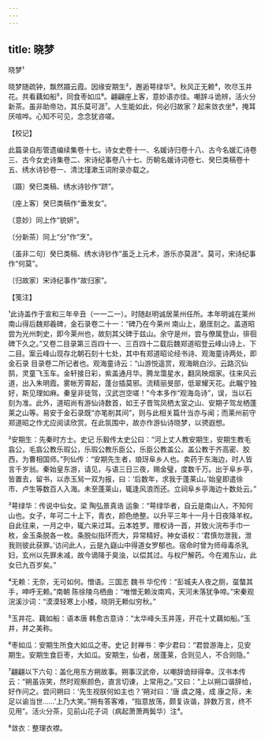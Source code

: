 ```yaml
---
---
---
```

title: 晓梦
---



晓梦¹





晓梦随疏钟，飘然蹑云霞。因缘安期生²，邂逅萼绿华³。秋风正无赖⁴，吹尽玉井花。共看藕如船⁵，同食枣如瓜⁶。翩翩座上客，意妙语亦佳。嘲辞斗诡辨，活火分新茶。虽非助帝功，其乐莫可涯⁷。人生能如此，何必归故家？起来敛衣坐⁸，掩耳厌喧哗。心知不可见，念念犹咨嗟。

【校记】

此篇录自彤管遗编续集卷十七。诗女史卷十一、名媛诗归卷十八、古今名媛汇诗卷三、古今女史诗集卷二、宋诗纪事卷八十七、历朝名媛诗词卷七、癸巳类稿卷十五、绣水诗钞卷一、清沈瑾漱玉词附录亦载之。

〔蹑〕癸巳类稿、绣水诗钞作“跻”。

〔座上客〕癸巳类稿作“垂发女”。

〔意妙〕同上作“貌妍”。

〔分新茶〕同上“分”作“烹”。

〔虽非二句〕癸巳类稿、绣水诗钞作“虽乏上元术，游乐亦莫涯”。莫可，宋诗纪事作“何莫”。

〔归故家〕宋诗纪事作“故归家”。

【笺注】

¹此诗盖作于宣和三年辛丑（一一二一）。时随赵明诚居莱州任所。本年明诚在莱州 南山得后魏郑羲碑，金石录卷二十一：“碑乃在今莱州 南山上，磨厓刻之。盖道昭尝为光州刺史，即今莱州也，故刻其父碑于兹山。余守是州，尝与僚属登山，徘徊碑下久之。”又卷二目录第三百四十一、三百四十二载后魏郑道昭登云峰山诗上、下二目。案云峰山现存北朝石刻十七处，其中有郑道昭论经书诗、观海童诗两处，即金石录 目录卷二所记者也。观海童诗云：“山游悦遥赏，观海眺白沙。云路沉仙鹄，灵童飞玉车。金轩接日彩，紫盖通月华。腾龙霭星水，翻凤映烟家。往来风云道，出入朱明霞。雾帐芳霄起，蓬台插莫邪。流精丽旻部，低翠耀天花。此瞩宁独好，斯见理如麻。秦皇非徒驾，汉武岂空嗟！”今本多作“观海岛诗”，误，当以石刻为准。此外，道昭尚有游仙诗数首，如王子晋驾凤栖太室之山、安期子驾龙栖蓬莱之山等。易安于金石录既“亦笔削其间”，则与此相关篇什当亦与闻；而莱州前守郑道昭之作尤应阅读欣赏。在此氛围中，故亦作游仙诗晓梦，以骋遐想。

²安期生：先秦时方士。史记 乐毅传太史公曰：“河上丈人教安期生，安期生教毛翕公，毛翕公教乐瑕公，乐瑕公教乐臣公，乐臣公教盖公。盖公教于齐高密、胶西，为曹相国师。”列仙传：“安期先生者，琅玡阜乡人也。卖药于东海边，时人皆言千岁翁。秦始皇东游，请见，与语三日三夜，赐金璧，度数千万。出于阜乡亭，皆置去，留书，以赤玉舃一双为报，曰：‘后数年，求我于蓬莱山。’始皇即遣徐巿、卢生等数百人入海。未至蓬莱山，辄逢风浪而还。立祠阜乡亭海边十数处云。”

³萼绿华：传说中仙女。梁 陶弘景真诰 运象：“萼绿华者，自云是南山人，不知何山也。女子，年可二十上下，青衣，颜色绝整。以升平三年十一月十日夜降羊权。自此往来，一月之中，辄六来过耳。云本姓罗。赠权诗一首，并致火浣布手巾一枚，金玉条脱各一枚。条脱似指环而大，异常精好。神女语权：‘君慎勿泄我，泄我则彼此获罪。’访问此人，云是九嶷山中得道女罗郁也。宿命时曾为师母毒杀乳妇，玄州以先罪未减，故今谪降于臭浊，以偿其过。与权尸解药。今在湘东山，此女已九百岁矣。”

⁴无赖：无奈，无可如何。憎语。三国志 魏书 华佗传：“彭城夫人夜之厕，虿螫其手，呻呼无赖。”南朝 陈徐陵乌栖曲：“唯憎无赖汝南鸡，天河未落犹争啼。”宋秦观浣溪沙词：“漠漠轻寒上小楼，晓阴无赖似穷秋。”

⁵玉井花、藕如船：语本唐 韩愈古意诗：“太华峰头玉井莲，开花十丈藕如船。”玉井，井之美称。

⁶枣如瓜：安期生所食大如瓜之枣。史记 封禅书：李少君曰：“君尝游海上，见安期生。安期生食巨枣，大如瓜。安期生，仙者，居蓬莱，合则见人，不合则隐。”

⁷翩翩以下六句：盖化用东方朔故事。朔事汉武帝，以嘲辞诡辩得幸。汉书本传云：“朔虽诙笑，然时观察颜色，直言切谏，上常用之。”又曰：“上以朔口谐辞给，好作问之。尝问朔曰：‘先生视朕何如主也？’朔对曰：‘唐 虞之隆，成 康之际，未足以谕当世……’上乃大笑。”朔有答客难，“指意放荡，颇复诙谐，辞数万言，终不见用”。活火分茶，见前山花子词（病起萧萧两鬓华）注⁴。

⁸敛衣：整理衣襟。